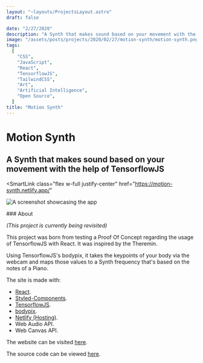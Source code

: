 ```yaml
---
layout: "~layouts/ProjectsLayout.astro"
draft: false

date: "2/27/2020"
description: "A Synth that makes sound based on your movement with the help of TensorflowJS."
image: "/assets/posts/projects/2020/02/27/motion-synth/motion-synth.png"
tags:
  [
    "CSS",
    "JavaScript",
    "React",
    "TensorflowJS",
    "TailwindCSS",
    "Art",
    "Artificial Intelligence",
    "Open Source",
  ]
title: "Motion Synth"
---
```



# Motion Synth

## A Synth that makes sound based on your movement with the help of TensorflowJS

<SmartLink
  class="flex w-full justify-center"
  href="https://motion-synth.netlify.app/"
>
  ![A screenshot showcasing the
  app](/assets/posts/projects/2020/02/27/motion-synth/motion-synth.png)
</SmartLink>

<div id="content">
### About

_(This project is currently being revisited)_

This project was born from testing a Proof Of Concept regarding the usage of TensorflowJS with React. It was inspired by the Theremin.

Using TensorflowJS's bodypix, it takes the keypoints of your body via the webcam and maps those values to a Synth frequency that's based on the notes of a Piano.

The site is made with:

- [React](https://reactjs.org).
- [Styled-Components](https://styled-components.com/).
- [TensorflowJS](https://www.tensorflow.org/js/).
- [bodypix](https://github.com/tensorflow/tfjs-models/tree/master/body-segmentation).
- [Netlify (Hosting)](https://netlify.com/).
- Web Audio API.
- Web Canvas API.

The website can be visited [here](https://motion-synth.netlify.app/).

The source code can be viewed [here](https://github.com/royeden/tensorflow-body-motion-synth).

</div>
